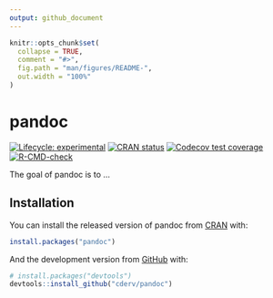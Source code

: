 ```yaml
---
output: github_document
---
```


<!-- README.md is generated from README.Rmd. Please edit that file -->

```r
knitr::opts_chunk$set(
  collapse = TRUE,
  comment = "#>",
  fig.path = "man/figures/README-",
  out.width = "100%"
)
```

# pandoc

<!-- badges: start -->
[![Lifecycle: experimental](https://img.shields.io/badge/lifecycle-experimental-orange.svg)](https://lifecycle.r-lib.org/articles/stages.html#experimental)
[![CRAN status](https://www.r-pkg.org/badges/version/pandoc)](https://CRAN.R-project.org/package=pandoc)
[![Codecov test coverage](https://codecov.io/gh/cderv/pandoc/branch/main/graph/badge.svg)](https://codecov.io/gh/cderv/pandoc?branch=main)
[![R-CMD-check](https://github.com/cderv/pandoc/workflows/R-CMD-check/badge.svg)](https://github.com/cderv/pandoc/actions)
<!-- badges: end -->

The goal of pandoc is to ...

## Installation

You can install the released version of pandoc from [CRAN](https://CRAN.R-project.org) with:

``` r
install.packages("pandoc")
```

And the development version from [GitHub](https://github.com/) with:

``` r
# install.packages("devtools")
devtools::install_github("cderv/pandoc")
```


